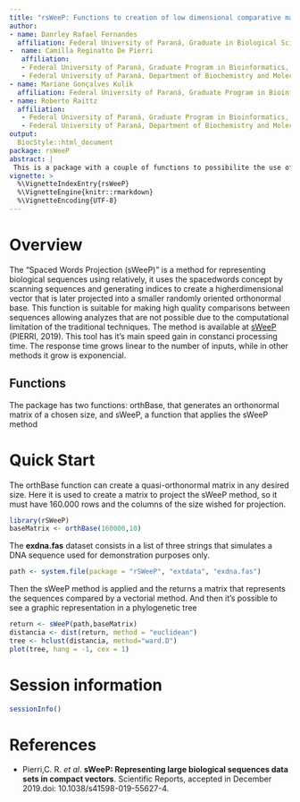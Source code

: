 ```yaml
---
title: "rsWeeP: Functions to creation of low dimensional comparative matrices of Amino Acid Sequence occurrences "
author:
- name: Danrley Rafael Fernandes
  affiliation: Federal University of Paraná, Graduate in Biological Sciences, Curitiba, Paraná, Brazil.
-  name: Camilla Reginatto De Pierri
   affiliation: 
   - Federal University of Paraná, Graduate Program in Bioinformatics, Curitiba, Paraná, Brazil.
   - Federal University of Paraná, Department of Biochemistry and Molecular Biology, Curitiba, Paraná, Brazil.
- name: Mariane Gonçalves Kulik 
  affiliation: Federal University of Paraná, Graduate Program in Bioinformatics, Curitiba, Paraná, Brazil.
- name: Roberto Raittz
  affiliation: 
   - Federal University of Paraná, Graduate Program in Bioinformatics, Curitiba, Paraná, Brazil.
   - Federal University of Paraná, Department of Biochemistry and Molecular Biology, Curitiba, Paraná, Brazil.
output:
  BiocStyle::html_document
package: rsWeeP
abstract: |
 This is a package with a couple of functions to possibilite the use of the sWeeP method in R. This method was developed to favor the analizes between amino acids sequences and to assist alignment free phylogenetic studies. This method is based on the concept of sparse words, which is applied in the scan of biological sequences and its the conversion in a  matrix of ocurrences.  Aiming the generation of low dimensional matrices of Amino Acid Sequence occurrences.
vignette: >
  %\VignetteIndexEntry{rsWeeP}
  %\VignetteEngine{knitr::rmarkdown}
  %\VignetteEncoding{UTF-8}
---
```

# Overview
The “Spaced Words Projection (sWeeP)” is a method for representing biological sequences using relatively, it uses the spacedwords concept by scanning sequences and generating indices to create a higherdimensional vector that is later projected into a smaller randomly oriented orthonormal base. This function is suitable for making high quality comparisons between sequences allowing analyzes that are not possible due to the computational limitation of the traditional techniques. The method is available at [sWeeP](https://sourceforge.net/projects/spacedwordsprojection/) (PIERRI, 2019). This tool has it's main speed gain in  constanci  processing time. The response time grows linear to the number of inputs, while in other methods it grow is exponencial.

## Functions
The package has two functions: orthBase, that generates an orthonormal matrix of a chosen size, and sWeeP, a function that applies the sWeeP method

# Quick Start
 The orthBase function can create a quasi-orthonormal matrix in any desired size. Here it is used to create a matrix to project the sWeeP method, so it must have 160.000 rows and the columns of the size wished for projection.
```r
library(rSWeeP)
baseMatrix <- orthBase(160000,10)
```
The **exdna.fas** dataset consists in a list of three strings that simulates a DNA sequence  used for demonstration purposes only.
```r
path <- system.file(package = "rSWeeP", "extdata", "exdna.fas")
```
Then the sWeeP method is applied and the returns a matrix that represents the sequences compared by a vectorial method.  And then it's possible to see a graphic  representation in a phylogenetic tree 
```r
return <- sWeeP(path,baseMatrix)
distancia <- dist(return, method = "euclidean")
tree <- hclust(distancia, method="ward.D")
plot(tree, hang = -1, cex = 1)
```

# Session information 
```r
sessionInfo()
```

# References
- Pierri,C. R. *et al*. **sWeeP: Representing large biological sequences data sets in compact vectors**. Scientific Reports, accepted in December 2019.doi: 10.1038/s41598-019-55627-4. 
